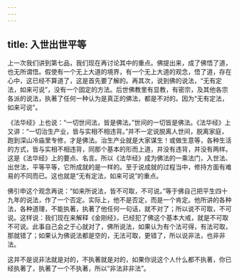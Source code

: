 ```yaml
---
---
---
```

title: 入世出世平等
---




上一次我们讲到第七品，我们现在再讨论其中的重点。佛提出来，成了佛悟了道，也无所谓悟。假使有一个无上大道的境界，有一个无上大道的观念，悟了道，存在心中，这已经不算道了，这是首先要了解的。再其次，说到佛的说法，“无有定法，如来可说”，没有一个固定的方法。后世佛教里有显教，有密宗，及其他各宗各派的说法，执著了任何一种认为是真正的佛法，都是不对的。因为“无有定法，如来可说”。

《法华经》上也说：“一切世间法，皆是佛法。”世间的一切皆是佛法。《法华经》上又讲：“一切治生产业，皆与实相不相违背。”并不一定说脱离人世间，脱离家庭，跑到深山冷庙里专修，才是佛法。治生产业就是大家谋生！或做生意等，各种生活的方式，皆与实相不相违背，同那个基本的形而上道，并没有违背，并没有两样。这是《法华经》上的要点、名言。所以《法华经》成为佛法的一乘法门，入世法、出世法，平等平等，它所成就的是一样的。至于说成就的过程当中，修持方面有难易的不同而已。这也就是“无有定法，如来可说”的重点。

佛引申这个观念再说：“如来所说法，皆不可取，不可说。”等于佛自己把平生四十九年的说法，作了一个否定。实际上，他不是否定，而是一个肯定。他所讲的各种法，各种道理，不能执著，执著了他任何一句话，就不对了；所以说不可取，不可说。这样说：我们现在来解释《金刚经》，已经犯了佛这个基本大戒，就是不可取不可说。此事自己会之于心就对了，佛所说法，如果认为有个法可得，有法可取，那就错了；如果认为佛说法都是空的，无法可取，更错了，所以说非法，也非非法。

这并不是说非法就是对的，不执著就是对的，如果你说这个人什么都不执著，你已经执著了，执著了一个不执著，所以“非法非非法”。